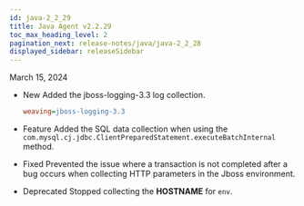 ```yaml
---
id: java-2_2_29
title: Java Agent v2.2.29
toc_max_heading_level: 2
pagination_next: release-notes/java/java-2_2_28
displayed_sidebar: releaseSidebar
---
```


March 15, 2024

- <Status>New</Status>  Added the jboss-logging-3.3 log collection.

  ```ini title='whatap.conf'
  weaving=jboss-logging-3.3
  ```

- <Status>Feature</Status> Added the SQL data collection when using the <code>com.mysql.cj.jdbc.ClientPreparedStatement.executeBatchInternal</code> method.

- <Status>Fixed</Status> Prevented the issue where a transaction is not completed after a bug occurs when collecting HTTP parameters in the Jboss environment.

- <Status>Deprecated</Status> Stopped collecting the <b>HOSTNAME</b> for <code>env</code>.
